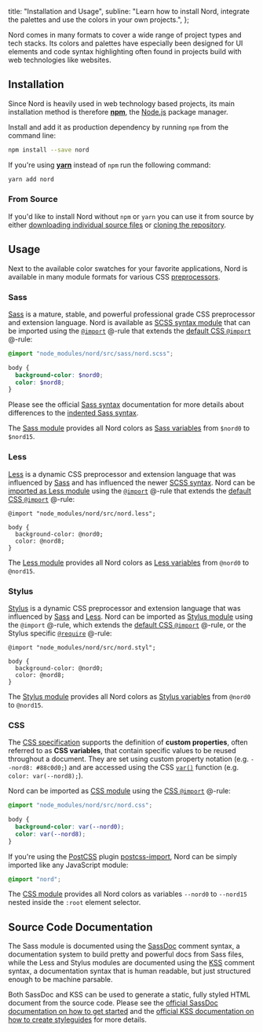 <!--
Copyright (c) 2016-present Sven Greb <development@svengreb.de>
This source code is licensed under the MIT license found in the license file.
-->



  title: "Installation and Usage",
  subline: "Learn how to install Nord, integrate the palettes and use the colors in your own projects.",
};

<ShrinkedWidth value={20}>

<SpaceBox mTop={4} mBottom={4}>
  <PaintBrush />
</SpaceBox>

</ShrinkedWidth>

<ShrinkedWidth>

<WIPNotice />

Nord comes in many formats to cover a wide range of project types and tech stacks.
Its <Link to={ROUTE_DOCS_COLOR_AND_PALETTES}>colors and palettes</Link> have especially been designed for UI elements and code syntax highlighting often found in projects build with web technologies like websites.

## Installation

Since Nord is heavily used in web technology based projects, its main installation method is therefore [**npm**][npm], the [Node.js][] package manager.

Install and add it as production dependency by running `npm` from the command line:

```sh
npm install --save nord
```

If you're using [**yarn**][yarn] instead of `npm` run the following command:

```sh
yarn add nord
```

### From Source

If you'd like to install Nord without `npm` or `yarn` you can use it from source by either [downloading individual source files][gh-tree-src] or [cloning the repository][gh].

## Usage

Next to the available <Link to={ROUTE_DOCS_SWATCHES}>color swatches</Link> for your favorite applications, Nord is available in many module formats for various CSS [preprocessors][wiki-preproc].

### Sass

[Sass][] is a mature, stable, and powerful professional grade CSS preprocessor and extension language.
Nord is available as [SCSS syntax module][sass-docs-scss] that can be imported using the [`@import`][sass-docs-import] @-rule that extends the [default CSS `@import`][mdn-css-@import] @-rule:

```scss
@import "node_modules/nord/src/sass/nord.scss";

body {
  background-color: $nord0;
  color: $nord8;
}
```

Please see the official [Sass syntax][sass-docs-syntax] documentation for more details about differences to the [indented Sass syntax][sass-docs-syntax-indented].

The [Sass module][gh-tree-sass] provides all <Link to={ROUTE_DOCS_COLOR_AND_PALETTES}>Nord colors</Link> as [Sass variables][sass-docs-vars] from `$nord0` to `$nord15`.

### Less

[Less][] is a dynamic CSS preprocessor and extension language that was influenced by [Sass][] and has influenced the newer [SCSS syntax][sass-docs-scss].
Nord can be [imported as Less module][less-docs-importing] using the [`@import`][sass-docs-import] @-rule that extends the [default CSS `@import`][mdn-css-@import] @-rule:

```less
@import "node_modules/nord/src/nord.less";

body {
  background-color: @nord0;
  color: @nord8;
}
```

The [Less module][gh-tree-less] provides all <Link to={ROUTE_DOCS_COLOR_AND_PALETTES}>Nord colors</Link> as [Less variables][less-docs-vars] from `@nord0` to `@nord15`.

### Stylus

[Stylus][] is a dynamic CSS preprocessor and extension language that was influenced by [Sass][] and [Less][].
Nord can be imported as [Stylus module][stylus-docs-import] using the `@import` @-rule, which extends the [default CSS `@import`][mdn-css-@import] @-rule, or the Stylus specific [`@require`][stylus-docs-import-req] @-rule:

```stylus
@import "node_modules/nord/src/nord.styl";

body {
  background-color: @nord0;
  color: @nord8;
}
```

The [Stylus module][gh-tree-stylus] provides all <Link to={ROUTE_DOCS_COLOR_AND_PALETTES}>Nord colors</Link> as [Stylus variables][stylus-docs-vars] from `@nord0` to `@nord15`.

### CSS

The [CSS specification][w3-css-spec-vars] supports the definition of **custom properties**, often referred to as **CSS variables**, that contain specific values to be reused throughout a document.
They are set using custom property notation (e.g. `--nord8: #88c0d0;`) and are accessed using the CSS [`var()`][mdn-css-func-var] function (e.g. `color: var(--nord8);`).

Nord can be imported as [CSS module][stylus-docs-import] using the [CSS `@import`][mdn-css-@import] @-rule:

```css
@import "node_modules/nord/src/nord.css";

body {
  background-color: var(--nord0);
  color: var(--nord8);
}
```

If you're using the [PostCSS][] plugin [postcss-import][gh-postcss-import], Nord can be simply imported like any JavaScript module:

```css
@import "nord";
```

The [CSS module][gh-tree-css] provides all <Link to={ROUTE_DOCS_COLOR_AND_PALETTES}>Nord colors</Link> as variables `--nord0` to `--nord15` nested inside the `:root` element selector.

## Source Code Documentation

The Sass module is documented using the [SassDoc][] comment syntax, a documentation system to build pretty and powerful docs from Sass files, while the Less and Stylus modules are documented using the [KSS][] comment syntax, a documentation syntax that is human readable, but just structured enough to be machine parsable.

Both SassDoc and KSS can be used to generate a static, fully styled HTML document from the source code. Please see the [official SassDoc documentation on how to get started][sassdoc-docs-start] and the [official KSS documentation on how to create styleguides][kss-docs-styleguides] for more details.

</ShrinkedWidth>

[gh-postcss-import]: https://github.com/postcss/postcss-import
[gh-tree-css]: https://github.com/nordtheme/nord/blob/develop/src/nord.css
[gh-tree-less]: https://github.com/nordtheme/nord/blob/develop/src/nord.less
[gh-tree-sass]: https://github.com/nordtheme/nord/blob/develop/src/nord.scss
[gh-tree-src]: https://github.com/nordtheme/nord/tree/develop/src
[gh-tree-stylus]: https://github.com/nordtheme/nord/blob/develop/src/nord.styl
[gh]: https://github.com/nordtheme/nord
[kss-docs-styleguides]: http://warpspire.com/kss/styleguides
[kss]: https://warpspire.com/kss
[less-docs-import-rule]: http://lesscss.org/features/#import-atrules-feature
[less-docs-importing]: http://lesscss.org/#importing
[less-docs-vars]: http://lesscss.org/features/#variables-feature
[less]: http://lesscss.org
[mdn-css-@import]: https://developer.mozilla.org/en-US/docs/Web/CSS/@import
[mdn-css-func-var]: https://developer.mozilla.org/en-US/docs/Web/CSS/var
[node.js]: https://nodejs.org
[npm]: https://www.npmjs.com
[postcss]: https://postcss.org
[sass-docs-import]: https://sass-lang.com/documentation/file.SASS_REFERENCE#import
[sass-docs-scss]: https://sass-lang.com/documentation/file.SCSS_FOR_SASS_USERS
[sass-docs-syntax-indented]: https://sass-lang.com/documentation/file.INDENTED_SYNTAX
[sass-docs-syntax]: https://sass-lang.com/documentation/file.SASS_REFERENCE#syntax
[sass-docs-vars]: https://sass-lang.com/documentation/file.SASS_REFERENCE#variables_
[sass]: https://sass-lang.com
[sassdoc-docs-start]: http://sassdoc.com/getting-started
[sassdoc]: http://sassdoc.com
[stylus-docs-import-req]: http://stylus-lang.com/docs/import#require
[stylus-docs-import]: http://stylus-lang.com/docs/import
[stylus-docs-vars]: http://stylus-lang.com/docs/variables
[stylus]: http://stylus-lang.com
[w3-css-spec-vars]: https://www.w3.org/TR/css-variables
[wiki-preproc]: https://en.wikipedia.org/wiki/Preprocessor
[yarn]: https://yarnpkg.com
